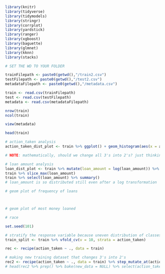 ```r
library(knitr)
library(tidyverse)
library(tidymodels)
library(stringr)
library(corrplot)
library(yardstick)
library(ranger)
library(xgboost)
library(baguette)
library(glmnet)
library(kknn)
library(stacks)
```

```r

# SET THE WD TO YOUR FOLDER

trainFilepath <- paste0(getwd(),"/train2.csv")
testFilepath <- paste0(getwd(),"/test2.csv")
metadataFilepath <- paste0(getwd(),"/metadata.csv")

train <- read.csv(trainFilepath)
test <- read.csv(testFilepath)
metadata <- read.csv(metadataFilepath)

```

```r

nrow(train)
ncol(train)

view(metadata)

head(train)

```

```r

# action_taken analysis
action_taken_dist_plot <- train %>% ggplot() + geom_histogram(aes(x = action_taken), binwidth = 1, color = "grey", fill = "burlywood4") + labs(title = "Action_Taken Frequencies", x = "Loan Approved/Loan Denied", y = "Frequency of Loan Applications") + theme_minimal()

# NOTE: mathematically, should we change all 3's into 2's? just thinking of the math of the models, and the decision making algorithm might work better with values of 1 and 2 rather 1 and 3

# loan amount analysis
loan_dist_plot <- train %>% mutate(loan_amount = log(loan_amount)) %>% ggplot() + geom_histogram(aes(x = loan_amount), bins = 100, color = "grey",fill = "cadetblue3") + labs(title = "Log-Transformed Distribution of Loan_Amount", x = "Log of Loan_Amount", y = "Frequency") + theme_minimal()
train %>% slice_max(loan_amount)
train %>% select(loan_amount) %>% summary()
# loan_amount is so distributed still even after a log transformation

# geom plot of frequency of loans



# geom plot of most money loaned

# race

```

```r

set.seed(101)

# stratify the response variable because uneven distribution of classes
train_split <- train %>% vfold_cv(v = 10, strata = action_taken)

```

```r

rec <- recipe(action_taken ~ ., data = train)

# making new training dataset that changes 3's into 2's
rec2 <- recipe(action_taken ~ ., data = train) %>% step_mutate_at(action_taken, fn = function(x) if_else(x == 3, 2, 1))
# head(rec2 %>% prep() %>% bake(new_data = NULL) %>% select(action_taken), n =20)

```